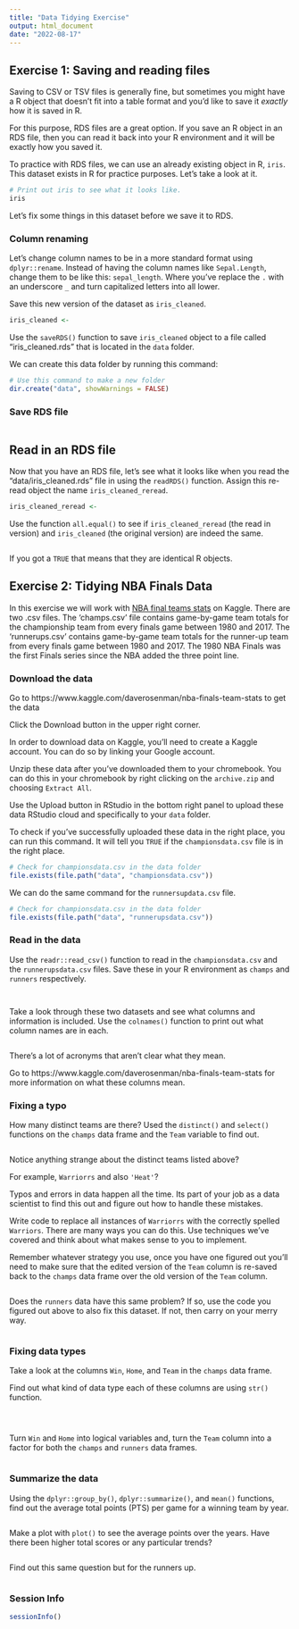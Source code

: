 ```yaml
---
title: "Data Tidying Exercise"
output: html_document
date: "2022-08-17"
---
```


## Exercise 1: Saving and reading files

Saving to CSV or TSV files is generally fine, but sometimes you might have a R object that doesn't fit into a table format and you'd like to save it *exactly* how it is saved in R. 

For this purpose, RDS files are a great option. If you save an R object in an RDS file, then you can read it back into your R environment and it will be exactly how you saved it. 

To practice with RDS files, we can use an already existing object in R, `iris`. This dataset exists in R for practice purposes. Let's take a look at it. 

```r
# Print out iris to see what it looks like. 
iris
```

Let's fix some things in this dataset before we save it to RDS. 

### Column renaming 

Let's change column names to be in a more standard format using `dplyr::rename`. Instead of having the column names like `Sepal.Length`, change them to be like this: `sepal_length`. Where you've replace the `.` with an underscore `_` and turn capitalized letters into all lower. 

Save this new version of the dataset as `iris_cleaned`. 

```r
iris_cleaned <- 
```

Use the `saveRDS()` function to save `iris_cleaned` object to a file called "iris_cleaned.rds" that is located in the `data` folder.

We can create this data folder by running this command: 

```r
# Use this command to make a new folder
dir.create("data", showWarnings = FALSE)
```

### Save RDS file 

```r

```

## Read in an RDS file

Now that you have an RDS file, let's see what it looks like when you read the "data/iris_cleaned.rds" file in using the `readRDS()` function. Assign this re-read object the name `iris_cleaned_reread`.

```r
iris_cleaned_reread <- 
```

Use the function `all.equal()` to see if `iris_cleaned_reread` (the read in version) and `iris_cleaned` (the original version) are indeed the same. 

```r
```

If you got a `TRUE` that means that they are identical R objects. 

## Exercise 2: Tidying NBA Finals Data

In this exercise we will work with [NBA final teams stats](https://www.kaggle.com/daverosenman/nba-finals-team-stats) on Kaggle. 
There are two .csv files. 
The 'champs.csv' file contains game-by-game team totals for the championship team from every finals game between 1980 and 2017. 
The 'runnerups.csv' contains game-by-game team totals for the runner-up team from every finals game between 1980 and 2017. The 1980 NBA Finals was the first Finals series since the NBA added the three point line.


### Download the data

Go to https://www.kaggle.com/daverosenman/nba-finals-team-stats to get the data 

Click the Download button in the upper right corner. 

In order to download data on Kaggle, you'll need to create a Kaggle account.
You can do so by linking your Google account. 

Unzip these data after you've downloaded them to your chromebook. You can do this in your chromebook by right clicking on the `archive.zip` and choosing `Extract All`. 

Use the Upload button in RStudio in the bottom right panel to upload these data RStudio cloud and specifically to your `data` folder.

To check if you've successfully uploaded these data in the right place, you can run this command. It will tell you `TRUE` if the `championsdata.csv` file is in the right place. 

```r
# Check for championsdata.csv in the data folder
file.exists(file.path("data", "championsdata.csv"))
```

We can do the same command for the `runnersupdata.csv` file.

```r
# Check for championsdata.csv in the data folder
file.exists(file.path("data", "runnerupsdata.csv"))
```

### Read in the data 

Use the `readr::read_csv()` function to read in the `championsdata.csv` and the `runnerupsdata.csv` files. 
Save these in your R environment as `champs` and `runners` respectively. 

```r

```

```r

```

Take a look through these two datasets and see what columns and information is included. Use the `colnames()` function to print out what column names are in each. 

```r

```

There's a lot of acronyms that aren't clear what they mean. 

Go to https://www.kaggle.com/daverosenman/nba-finals-team-stats for more information on what these columns mean. 

### Fixing a typo

How many distinct teams are there? Used the `distinct()` and `select()` functions on the `champs` data frame and the `Team` variable to find out. 

```r

```

Notice anything strange about the distinct teams listed above? 

For example, `Warriorrs` and also `'Heat'`? 

Typos and errors in data happen all the time. Its part of your job as a data scientist to find this out and figure out how to handle these mistakes. 

Write code to replace all instances of `Warriorrs` with the correctly spelled `Warriors`. There are many ways you can do this. Use techniques we've covered and think about what makes sense to you to implement. 

Remember whatever strategy you use, once you have one figured out you'll need to make sure that the edited version of the `Team` column is re-saved back to the `champs` data frame over the old version of the `Team` column. 

```r

```

Does the `runners` data have this same problem? If so, use the code you figured out above to also fix this dataset. If not, then carry on your merry way. 

```r

```

### Fixing data types

Take a look at the columns `Win`, `Home`, and `Team` in the `champs` data frame. 

Find out what kind of data type each of these columns are using `str()` function. 

```r

```

```r

```


```r

```

Turn `Win` and `Home` into logical variables and, turn the `Team` column into a factor for both the `champs` and `runners` data frames. 

```r

```

### Summarize the data

Using the `dplyr::group_by()`, `dplyr::summarize()`, and `mean()` functions, find out the average total points (PTS) per game for a winning team by year. 

```r

```

Make a plot with `plot()` to see the average points over the years. Have there been higher total scores or any particular trends? 

```r

```

Find out this same question but for the runners up. 

```r

```

### Session Info 

```r
sessionInfo()
```
